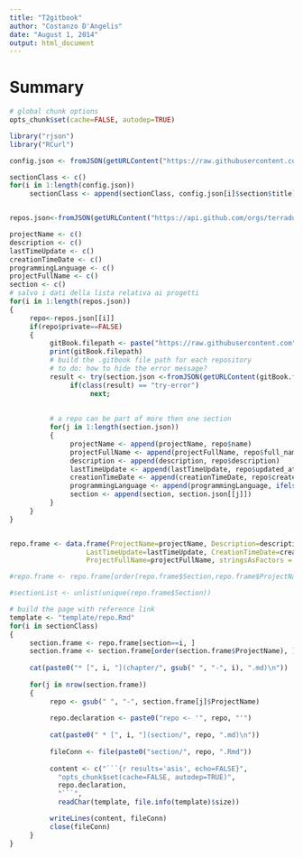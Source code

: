 ```yaml
---
title: "T2gitbook"
author: "Costanzo D'Angelis"
date: "August 1, 2014"
output: html_document
---
```


# Summary

```r
# global chunk options
opts_chunk$set(cache=FALSE, autodep=TRUE)
```

```r
library("rjson")
library("RCurl")     

config.json <- fromJSON(getURLContent("https://raw.githubusercontent.com/fabricebrito/gitbook-oss-t2/master/src/main/doc/.config.json", ssl.verifypeer = FALSE, useragent = "R"))

sectionClass <- c()
for(i in 1:length(config.json))
     sectionClass <- append(sectionClass, config.json[i]$section$title)


repos.json<-fromJSON(getURLContent("https://api.github.com/orgs/terradue/repos?per_page=1000", ssl.verifypeer = FALSE, useragent = "R"))

projectName <- c()
description <- c()
lastTimeUpdate <- c()
creationTimeDate <- c()
programmingLanguage <- c()
projectFullName <- c()
section <- c()
# salvo i dati della lista relativa ai progetti
for(i in 1:length(repos.json))
{
     repo<-repos.json[[i]]
     if(repo$private==FALSE)
     {
          gitBook.filepath <- paste("https://raw.githubusercontent.com", repo$full_name, "master/.gitbook",sep="/")
          print(gitBook.filepath)
          # build the .gitbook file path for each repository
          # to do: how to hide the error message?
          result <- try(section.json <-fromJSON(getURLContent(gitBook.filepath, ssl.verifypeer = FALSE, useragent = "R")));
               if(class(result) == "try-error") 
                    next;
          
          
          # a repo can be part of more then one section
          for(j in 1:length(section.json))
          {
               projectName <- append(projectName, repo$name)
               projectFullName <- append(projectFullName, repo$full_name)
               description <- append(description, repo$description)
               lastTimeUpdate <- append(lastTimeUpdate, repo$updated_at)
               creationTimeDate <- append(creationTimeDate, repo$created_at)
               programmingLanguage <- append(programmingLanguage, ifelse(length(repo$language)>0,repo$language,"")) 
               section <- append(section, section.json[[j]])  
          }
     }
}


repo.frame <- data.frame(ProjectName=projectName, Description=description, ProgrammingLanguage=programmingLanguage,
                   LastTimeUpdate=lastTimeUpdate, CreationTimeDate=creationTimeDate, Section=section,
                   ProjectFullName=projectFullName, stringsAsFactors = FALSE)

#repo.frame <- repo.frame[order(repo.frame$Section,repo.frame$ProjectName),]

#sectionList <- unlist(unique(repo.frame$Section))

# build the page with reference link 
template <- "template/repo.Rmd"
for(i in sectionClass)
{
     section.frame <- repo.frame[section==i, ]
     section.frame <- section.frame[order(section.frame$ProjectName), ]
     
     cat(paste0("* [", i, "](chapter/", gsub(" ", "-", i), ".md)\n"))
  
     for(j in nrow(section.frame))
     {
          repo <- gsub(" ", "-", section.frame[j]$ProjectName)
       
          repo.declaration <- paste0("repo <- '", repo, "'")
       
          cat(paste0(" * [", i, "](section/", repo, ".md)\n"))
          
          fileConn <- file(paste0("section/", repo, ".Rmd"))   
          
          content <- c("```{r results='asis', echo=FALSE}",
            "opts_chunk$set(cache=FALSE, autodep=TRUE)",
            repo.declaration,
            "```",
            readChar(template, file.info(template)$size)) 

          writeLines(content, fileConn)
          close(fileConn)     
     }
}
```

